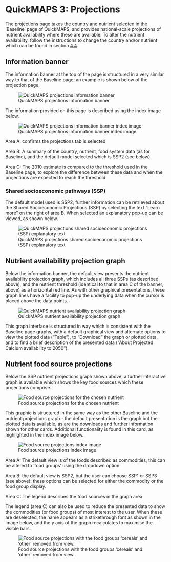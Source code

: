 # QuickMAPS 3: Projections

The projections page takes the country and nutrient selected in the 'Baseline' page of QuickMAPS, and provides national-scale projections of nutrient availability where these are available. To alter the nutrient availability, follow the instructions to change the country and/or nutrient which can be found in section [4.4](https://help.micronutrient.support/QuickMAPS.html#changing-the-initial-selection-of-country-and-or-micronutrient).

## Information banner

The information banner at the top of the page is structured in a very similar way to that of the Baseline page: an example is shown below of the projection page.

![QuickMAPS projections information banner](images/QuickMAPS_projections_banner.png){fig-alt="QuickMAPS projections information banner"}

The information provided on this page is described using the index image below.

![QuickMAPS projections information banner index image](images/QuickMAPS_projections_banner_BW.png){fig-alt="QuickMAPS projections information banner index image"}

Area A: confirms the projections tab is selected

Area B: A summary of the country, nutrient, food system data (as for Baseline), and the default model selected which is SSP2 (see below).

Area C: The 2010 estimate is compared to the threshold used in the Baseline page, to explore the difference between these data and when the projections are expected to reach the threshold.

### Shared socioeconomic pathways (SSP)

The default model used is SSP2; further information can be retrieved about the Shared Socioeconomic Projections (SSP) by selecting the text "Learn more" on the right of area B. When selected an explanatory pop-up can be viewed, as shown below.

![QuickMAPS projections shared socioeconomic projections (SSP) explanatory text](images/QuickMAPS_projections_SSP_popup.png){fig-alt="QuickMAPS projections shared socioeconomic projections (SSP) explanatory text"}

## Nutrient availability projection graph

Below the information banner, the default view presents the nutrient availability projection graph, which includes all three SSPs (as described above), and the nutrient threshold (identical to that in area C of the banner, above) as a horizontal red line. As with other graphical presentations, these graph lines have a facility to pop-up the underlying data when the cursor is placed above the data points.

![QuickMAPS nutrient availability projection graph](images/QuickMAPS_projections_SSP_graph1.png){fig-alt="QuickMAPS nutrient availability projection graph"}

This graph interface is structured in way which is consistent with the Baseline page graphs, with a default graphical view and alternate options to view the plotted data ("Table"), to "Download" the graph or plotted data, and to find a brief description of the presented data ("About Projected Calcium availability to 2050").

## Nutrient food source projections 

Below the SSP nutrient projections graph shown above, a further interactive graph is available which shows the key food sources which these projections comprise.

![Food source projections for the chosen nutrient](images/QuickMAPS_projections_SSP_foods1.png){fig-alt="Food source projections for the chosen nutrient"}

This graphic is structured in the same way as the other Baseline and the nutrient projections graph - the default presentation is the graph but the plotted data is available, as are the downloads and further information shown for other cards. Additional functionality is found in this card, as highlighted in the index image below.

![Food source projections index image](images/QuickMAPS_projections_SSP_foods1_BW.png){fig-alt="Food source projections index image"}

Area A: The default view is of the foods described as commodities; this can be altered to 'food groups' using the dropdown option.

Area B: the default view is SSP2, but the user can choose SSP1 or SSP3 (see above): these options can be selected for either the commodity or the food group display.

Area C: The legend describes the food sources in the graph area.

The legend (area C) can also be used to reduce the presented data to show the commodities (or food groups) of most interest to the user. When these are deselected, the name appears as a strikethrough font as shown in the image below, and the y axis of the graph recalculates to maximise the visible bars.

![Food source projections with the food groups 'cereals' and 'other' removed from view.](images/QuickMAPS_projections_SSP_foods2.png){fig-alt="Food source projections with the food groups 'cereals' and 'other' removed from view."}
